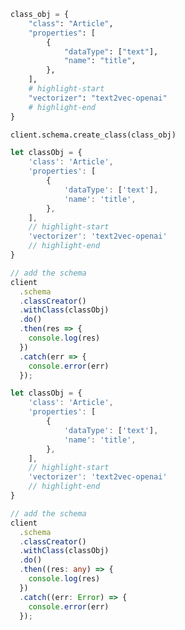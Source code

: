 
<Tabs groupId="languages">
<TabItem value="py" label="Python">

```python
class_obj = {
    "class": "Article",
    "properties": [
        {
            "dataType": ["text"],
            "name": "title",
        },
    ],
    # highlight-start
    "vectorizer": "text2vec-openai"
    # highlight-end
}

client.schema.create_class(class_obj)
```

</TabItem>
<TabItem value="js" label="JavaScript">

```js
let classObj = {
    'class': 'Article',
    'properties': [
        {
            'dataType': ['text'],
            'name': 'title',
        },
    ],
    // highlight-start
    'vectorizer': 'text2vec-openai'
    // highlight-end
}

// add the schema
client
  .schema
  .classCreator()
  .withClass(classObj)
  .do()
  .then(res => {
    console.log(res)
  })
  .catch(err => {
    console.error(err)
  });
```

</TabItem>
<TabItem value="ts" label="TypeScript">

```ts
let classObj = {
    'class': 'Article',
    'properties': [
        {
            'dataType': ['text'],
            'name': 'title',
        },
    ],
    // highlight-start
    'vectorizer': 'text2vec-openai'
    // highlight-end
}

// add the schema
client
  .schema
  .classCreator()
  .withClass(classObj)
  .do()
  .then((res: any) => {
    console.log(res)
  })
  .catch((err: Error) => {
    console.error(err)
  });
```

</TabItem>
</Tabs>
